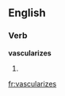 ==English==

===Verb===
'''vascularizes'''

# {{third-person singular of|[[vascularize]]}}

[[fr:vascularizes]]